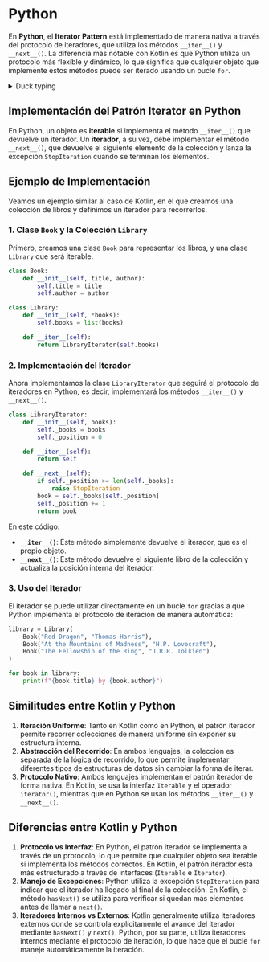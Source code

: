 # Python

En **Python**, el **Iterator Pattern** está implementado de manera nativa a través del protocolo de iteradores, que utiliza los métodos `__iter__()` y `__next__()`. La diferencia más notable con Kotlin es que Python utiliza un protocolo más flexible y dinámico, lo que significa que cualquier objeto que implemente estos métodos puede ser iterado usando un bucle `for`.

<details>
    <summary>Duck typing</summary>

    En Python, se sigue el principio de "duck typing", que se basa en la idea de que "si camina como un pato y suena como un pato, entonces es un pato". Esto significa que Python no requiere que los objetos hereden de una clase específica para ser iterables, sino que simplemente deben implementar los métodos necesarios para comportarse como un iterador.
</details>

## Implementación del Patrón Iterator en Python

En Python, un objeto es **iterable** si implementa el método `__iter__()` que devuelve un iterador. Un **iterador**, a su vez, debe implementar el método `__next__()`, que devuelve el siguiente elemento de la colección y lanza la excepción `StopIteration` cuando se terminan los elementos.

## Ejemplo de Implementación

Veamos un ejemplo similar al caso de Kotlin, en el que creamos una colección de libros y definimos un iterador para recorrerlos.

### 1. Clase `Book` y la Colección `Library`

Primero, creamos una clase `Book` para representar los libros, y una clase `Library` que será iterable.

```python
class Book:
    def __init__(self, title, author):
        self.title = title
        self.author = author

class Library:
    def __init__(self, *books):
        self.books = list(books)

    def __iter__(self):
        return LibraryIterator(self.books)
```

### 2. Implementación del Iterador

Ahora implementamos la clase `LibraryIterator` que seguirá el protocolo de iteradores en Python, es decir, implementará los métodos `__iter__()` y `__next__()`.

```python
class LibraryIterator:
    def __init__(self, books):
        self._books = books
        self._position = 0

    def __iter__(self):
        return self

    def __next__(self):
        if self._position >= len(self._books):
            raise StopIteration
        book = self._books[self._position]
        self._position += 1
        return book
```

En este código:
- **`__iter__()`**: Este método simplemente devuelve el iterador, que es el propio objeto.
- **`__next__()`**: Este método devuelve el siguiente libro de la colección y actualiza la posición interna del iterador.

### 3. Uso del Iterador

El iterador se puede utilizar directamente en un bucle `for` gracias a que Python implementa el protocolo de iteración de manera automática:

```python
library = Library(
    Book("Red Dragon", "Thomas Harris"),
    Book("At the Mountains of Madness", "H.P. Lovecraft"),
    Book("The Fellowship of the Ring", "J.R.R. Tolkien")
)

for book in library:
    print(f"{book.title} by {book.author}")
```

## Similitudes entre Kotlin y Python

1. **Iteración Uniforme**: Tanto en Kotlin como en Python, el patrón iterador permite recorrer colecciones de manera uniforme sin exponer su estructura interna.
2. **Abstracción del Recorrido**: En ambos lenguajes, la colección es separada de la lógica de recorrido, lo que permite implementar diferentes tipos de estructuras de datos sin cambiar la forma de iterar.
3. **Protocolo Nativo**: Ambos lenguajes implementan el patrón iterador de forma nativa. En Kotlin, se usa la interfaz `Iterable` y el operador `iterator()`, mientras que en Python se usan los métodos `__iter__()` y `__next__()`.

## Diferencias entre Kotlin y Python

1. **Protocolo vs Interfaz**: En Python, el patrón iterador se implementa a través de un protocolo, lo que permite que cualquier objeto sea iterable si implementa los métodos correctos. En Kotlin, el patrón iterador está más estructurado a través de interfaces (`Iterable` e `Iterator`).
2. **Manejo de Excepciones**: Python utiliza la excepción `StopIteration` para indicar que el iterador ha llegado al final de la colección. En Kotlin, el método `hasNext()` se utiliza para verificar si quedan más elementos antes de llamar a `next()`.
3. **Iteradores Internos vs Externos**: Kotlin generalmente utiliza iteradores externos donde se controla explícitamente el avance del iterador mediante `hasNext()` y `next()`. Python, por su parte, utiliza iteradores internos mediante el protocolo de iteración, lo que hace que el bucle `for` maneje automáticamente la iteración.
